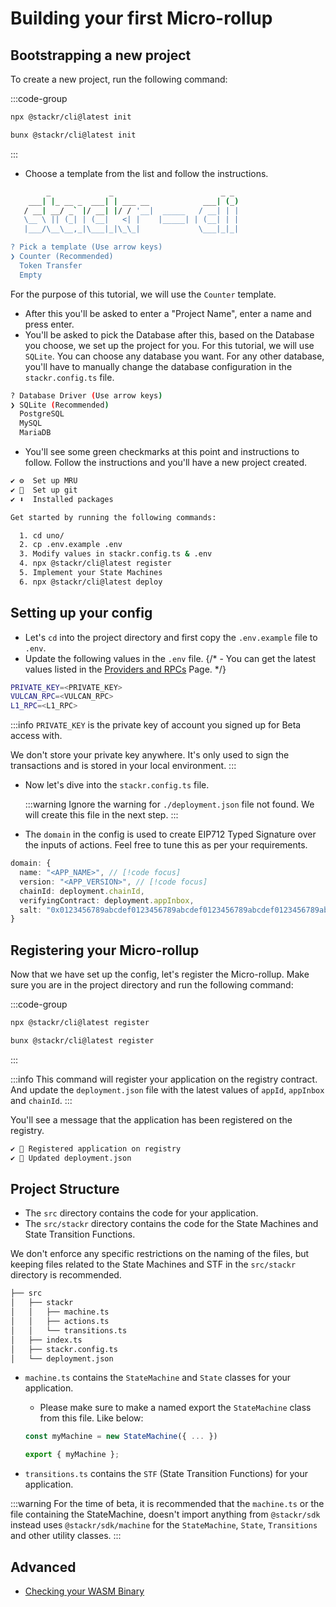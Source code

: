 # Building your first Micro-rollup

## Bootstrapping a new project

To create a new project, run the following command:

:::code-group

```bash [npm]
npx @stackr/cli@latest init
```

```bash [bun]
bunx @stackr/cli@latest init
```
:::

- Choose a template from the list and follow the instructions.

```bash [Terminal]
        _             _                        _ _
    ___| |_ __ _  ___| | ___ __            ___| (_)
   / __| __/ _` |/ __| |/ / '__|  _____   / __| | |
   \__ \ || (_| | (__|   <| |    |_____| | (__| | |
   |___/\__\__,_|\___|_|\_\_|             \___|_|_|

? Pick a template (Use arrow keys)
❯ Counter (Recommended)
  Token Transfer
  Empty

```

For the purpose of this tutorial, we will use the `Counter` template.

- After this you'll be asked to enter a "Project Name", enter a name and press enter.
- You'll be asked to pick the Database after this, based on the Database you choose, we set up the project for you. For this tutorial, we will use `SQLite`. You can choose any database you want. For any other database, you'll have to manually change the database configuration in the `stackr.config.ts` file.

```bash [Terminal]
? Database Driver (Use arrow keys)
❯ SQLite (Recommended)
  PostgreSQL
  MySQL
  MariaDB
```

- You'll see some green checkmarks at this point and instructions to follow. Follow the instructions and you'll have a new project created.

```bash [Terminal]
✔ ⚙️  Set up MRU
✔ 🧹  Set up git
✔ ⬇️  Installed packages

Get started by running the following commands:

  1. cd uno/
  2. cp .env.example .env
  3. Modify values in stackr.config.ts & .env
  4. npx @stackr/cli@latest register
  5. Implement your State Machines
  6. npx @stackr/cli@latest deploy

```

## Setting up your config

- Let's `cd` into the project directory and first copy the `.env.example` file to `.env`.
- Update the following values in the `.env` file. 
  {/* - You can get the latest values listed in the [Providers and RPCs](/references/providers-and-rpc) Page. */}

```bash [.env]
PRIVATE_KEY=<PRIVATE_KEY>
VULCAN_RPC=<VULCAN_RPC>
L1_RPC=<L1_RPC>
```

:::info
`PRIVATE_KEY` is the private key of account you signed up for Beta access with.

We don't store your private key anywhere. It's only used to sign the transactions and is stored in your local environment.
:::

- Now let's dive into the `stackr.config.ts` file.

  :::warning
  Ignore the warning for `./deployment.json` file not found. We will create this file in the next step.
  :::

- The `domain` in the config is used to create EIP712 Typed Signature over the inputs of actions. Feel free to tune this as per your requirements.

```ts [stackr.config.ts]
domain: {
  name: "<APP_NAME>", // [!code focus]
  version: "<APP_VERSION>", // [!code focus]
  chainId: deployment.chainId,
  verifyingContract: deployment.appInbox,
  salt: "0x0123456789abcdef0123456789abcdef0123456789abcdef0123456789abcdef" // [!code focus]
}
```

## Registering your Micro-rollup

Now that we have set up the config, let's register the Micro-rollup.
Make sure you are in the project directory and run the following command:

:::code-group

```bash [npm]
npx @stackr/cli@latest register
```

```bash [bun]
bunx @stackr/cli@latest register
```

:::

:::info
  This command will register your application on the registry contract. And update the `deployment.json` file with the latest values of `appId`, `appInbox` and `chainId`.
:::

You'll see a message that the application has been registered on the registry.

```bash [Terminal]
✔ 📝 Registered application on registry
✔ 🧰 Updated deployment.json
```

## Project Structure

- The `src` directory contains the code for your application.
- The `src/stackr` directory contains the code for the State Machines and State Transition Functions.

We don't enforce any specific restrictions on the naming of the files, but keeping files related to the State Machines and STF in the `src/stackr` directory is recommended.

```bash
├── src
│   ├── stackr
│   │   ├── machine.ts
│   │   ├── actions.ts
│   │   └── transitions.ts
│   ├── index.ts
│   ├── stackr.config.ts
│   └── deployment.json
```

- `machine.ts` contains the `StateMachine` and `State` classes for your application.
  - Please make sure to make a named export the `StateMachine` class from this file. Like below:

  ```ts [machine.ts]
  const myMachine = new StateMachine({ ... })

  export { myMachine };
  ```

- `transitions.ts` contains the `STF` (State Transition Functions) for your application.

:::warning
  For the time of beta, it is recommended that the `machine.ts` or the file containing the StateMachine, doesn't import anything from `@stackr/sdk` instead uses `@stackr/sdk/machine` for the `StateMachine`, `State`, `Transitions` and other utility classes.
:::

## Advanced

- [Checking your WASM Binary](/guides/checking-your-binaries)
